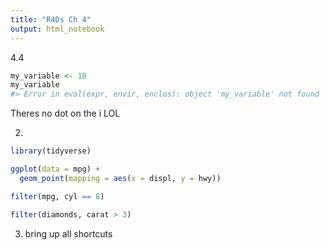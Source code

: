 ---
title: "R4Ds Ch 4"
output: html_notebook
---


4.4
```{r}
my_variable <- 10
my_variable
#> Error in eval(expr, envir, enclos): object 'my_variable' not found
```
Theres no dot on the i LOL

2.
```{r}
library(tidyverse)

ggplot(data = mpg) + 
  geom_point(mapping = aes(x = displ, y = hwy))

filter(mpg, cyl == 8)

filter(diamonds, carat > 3)
```

3.
bring up all shortcuts
